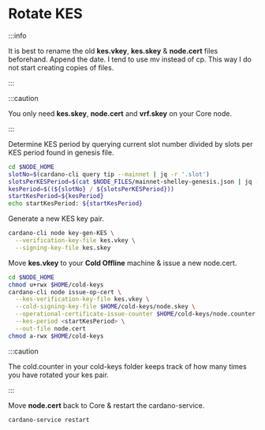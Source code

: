 
# Rotate KES

:::info

It is best to rename the old **kes.vkey**, **kes.skey** & **node.cert** files beforehand. Append the date. I tend to use mv instead of cp. This way I do not start creating copies of files.

:::

:::caution

You only need **kes.skey**, **node.cert** and **vrf.skey** on your Core node.

:::

Determine KES period by querying current slot number divided by slots per KES period found in genesis file.

<Tabs>
  <TabItem value="Core" label="Core" default>

```bash title=">_ Terminal"
cd $NODE_HOME
slotNo=$(cardano-cli query tip --mainnet | jq -r '.slot')
slotsPerKESPeriod=$(cat $NODE_FILES/mainnet-shelley-genesis.json | jq -r '.slotsPerKESPeriod')
kesPeriod=$((${slotNo} / ${slotsPerKESPeriod}))
startKesPeriod=${kesPeriod}
echo startKesPeriod: ${startKesPeriod}
```
  </TabItem>
</Tabs>


Generate a new KES key pair.


<Tabs>
  <TabItem value="Core" label="Core" default>

```bash title=">_ Terminal"
cardano-cli node key-gen-KES \
  --verification-key-file kes.vkey \
  --signing-key-file kes.skey
```
  </TabItem>
</Tabs>


Move **kes.vkey** to your **Cold Offline** machine & issue a new node.cert.


<Tabs>
  <TabItem value="Cold Offline" label="Cold Offline" default>

```bash title=">_ Terminal"
cd $NODE_HOME
chmod u+rwx $HOME/cold-keys
cardano-cli node issue-op-cert \
  --kes-verification-key-file kes.vkey \
  --cold-signing-key-file $HOME/cold-keys/node.skey \
  --operational-certificate-issue-counter $HOME/cold-keys/node.counter \
  --kes-period <startKesPeriod> \
  --out-file node.cert
chmod a-rwx $HOME/cold-keys
```
  </TabItem>
</Tabs>


:::caution

The cold.counter in your cold-keys folder keeps track of how many times you have rotated your kes pair.

:::

Move **node.cert** back to Core & restart the cardano-service.


<Tabs>
  <TabItem value="Core" label="Core" default>

```bash title=">_ Terminal"
cardano-service restart
```
  </TabItem>
</Tabs>